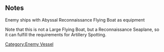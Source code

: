 {{EnemyEquipmentInfoKai|Abyssal Reconnaissance Flying Boat}}

==Notes==
<categorytree mode=pages depth=0>Enemy ships with Abyssal Reconnaissance Flying Boat as equipment</categorytree>

Note that this is not a Large Flying Boat, but a Reconnaissance Seaplane, so it can fulfill the requirements for Artillery Spotting.

{{EnemyEquipmentList}}
[[Category:Enemy Vessel]]